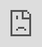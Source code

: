 ```yaml
---
title: "Create Panel"
<!-- api: "GET https://api.mintlify.com/api/user" -->
description: "Turn the page into your Zymono panel."
---
```


<!-- ### Body

<ParamField body="name" type="string">
  This is the name of the user group.
</ParamField>

<ParamField body="user_group_id" type="string">
  This is the ID you use to identify this user group in your database.
</ParamField>

<ParamField body="mapping" type="object">
  This is a JSON mapping of schema id to either the data source that this user group should be
  associated with or id of the datasource you provided when creating it.
</ParamField>

<ParamField body="properties" type="object">
  This is a JSON object for properties assigned to this user group. These will be accessible through
  variables in the dashboards and SQL editor
</ParamField>

### Response

<ResponseField name="success" type="number">
  Indicates whether the call was successful. 1 if successful, 0 if not.
</ResponseField>

<ResponseField name="new_user_group" type="boolean">
  Indicates whether a new user group was created.
</ResponseField>

<ResponseField name="user_group" type="object">

The contents of the user group

<Expandable title="Toggle object">

<ResponseField name="team_id" type="number">
  This is the internal ID for this user group. You don't need to record this information, since
  you will not need to use it.
</ResponseField>

<ResponseField name="token" type="string">
  This is the user group token (userGroupToken or USER_GROUP_TOKEN) that will be used to identify
  which user group is viewing the dashboard. You should save this on your end to use when rendering
  an embedded dashboard.
</ResponseField>

<ResponseField name="name" type="string">
  This is the name of the user group provided in the request body.
</ResponseField>

<ResponseField name="provided_id" type="string">
  This is the user_group_id provided in the request body.
</ResponseField>

<ResponseField name="properties" type="JSON or null">
  This is the properties object if it was provided in the request body
</ResponseField>

</Expandable>

</ResponseField> -->

<RequestExample>

```html Example Request
<iframe src="https://api.zymono.com/panel/" style="position:absolute;top:0;left:0;width:100%;height:100%;border:none;">
<script type="module" id="zymonoPanel">
  import { createPanel } from 'https://api.zymono.com/panel.js'
  createPanel('Your_Panel_Key_Here')
</script>
```

</RequestExample>

<RequestExample>
Experimental Request
```html Example Request
<script src="https://api.zymono.com/panel-nonmodular.js"></script>
<iframe src="https://api.zymono.com/panel/" style="position:absolute;top:0;left:0;width:100%;height:100%;border:none;">
<script>
    createPanel('Your_Panel_Key_Here')
</script>

```

</RequestExample>
